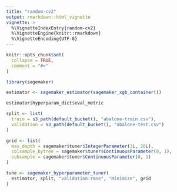 ```yaml
---
title: "random-cv2"
output: rmarkdown::html_vignette
vignette: >
  %\VignetteIndexEntry{random-cv2}
  %\VignetteEngine{knitr::rmarkdown}
  %\VignetteEncoding{UTF-8}
---
```


```r
knitr::opts_chunk$set(
  collapse = TRUE,
  comment = "#>"
)
```

```r
library(sagemaker)
```

```r
estimator <- sagemaker_estimator(sagemaker_xgb_container())
```

```r
estimator$hyperparam_dict$eval_metric
```


```r
split <- list(
  train = s3_path(default_bucket(), "abalone-train.csv"),
  validation = s3_path(default_bucket(), "abalone-test.csv")
)

grid <- list(
  max_depth = sagemaker$tuner$IntegerParameter(3L, 20L),
  colsample_bytree = sagemaker$tuner$ContinuousParameter(0, 1),
  subsample = sagemaker$tuner$ContinuousParameter(0, 1)
)

tune <- sagemaker_hyperparameter_tuner(
  estimator, split, "validation:rmse", "Minimize", grid
)
```


